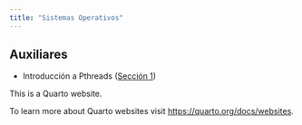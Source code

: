 ```yaml
---
title: "Sistemas Operativos"
---
```


## Auxiliares
- Introducción a Pthreads ([Sección 1](aux/1/1/main))

This is a Quarto website.

To learn more about Quarto websites visit <https://quarto.org/docs/websites>.
